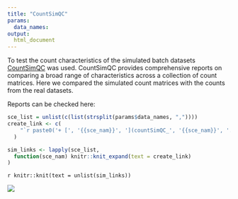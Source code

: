```yaml
---
title: "CountSimQC"
params:
  data_names:
output: 
  html_document
---
```


To test the count characteristics of the simulated batch datasets [CountSimQC](https://www.bioconductor.org/packages/release/bioc/html/countsimQC.html) was used.
CountSimQC provides comprehensive reports on comparing a broad range of characteristics across a collection of count matrices. Here we compared the simulated count matrices with the counts from the real datasets. 
  
Reports can be checked here: 

```r
sce_list = unlist(c(list(strsplit(params$data_names, ","))))
create_link <- c(
    "`r paste0('+ [', '{{sce_nam}}', '](countSimQC_', '{{sce_nam}}', '.html)')`"
  )

sim_links <- lapply(sce_list, 
  function(sce_nam) knitr::knit_expand(text = create_link)
)
```


`r knitr::knit(text = unlist(sim_links))`

![](../../docs/external/countsimQC.png)

